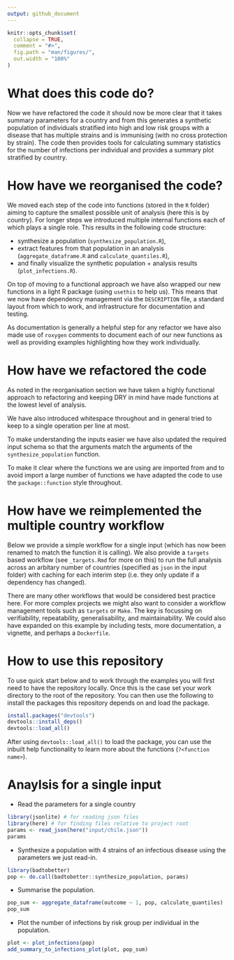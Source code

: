 ```yaml
---
output: github_document
---
```


<!-- README.md is generated from README.Rmd. Please edit that file -->

```r
knitr::opts_chunk$set(
  collapse = TRUE,
  comment = "#>",
  fig.path = "man/figures/",
  out.width = "100%"
)
```

# What does this code do?

Now we have refactored the code it should now be more clear that it takes summary parameters for a country and from this generates a synthetic population of individuals stratified into high and low risk groups with a disease that has multiple strains and is immunising (with no cross protection by strain). The code then provides tools for calculating summary statistics for the number of infections per individual and provides a summary plot stratified by country.

# How have we reorganised the code?

We moved each step of the code into functions (stored in the `R` folder) aiming to capture the smallest possible unit of analysis (here this is by country). For longer steps we introduced multiple internal functions each of which plays a single role. This results in the following code structure:

 - synthesize a population (`synthesize_population.R`),
 - extract features from that population in an analysis (`aggregate_dataframe.R` and `calculate_quantiles.R`),
 - and finally visualize the synthetic population + analysis results (`plot_infections.R`).

On top of moving to a functional approach we have also wrapped our new functions in a light R package (using `usethis` to help us). This means that we now have dependency management via the `DESCRIPTION` file, a standard layout from which to work, and infrastructure for documentation and testing. 

As documentation is generally a helpful step for any refactor we have also made use of `roxygen` comments to document each of our new functions as well as providing examples highlighting how they work individually.

# How have we refactored the code

As noted in the reorganisation section we have taken a highly functional approach to refactoring and keeping DRY in mind have made functions at the lowest level of analysis. 

We have also introduced whitespace throughout and in general tried to keep to a single operation per line at most.

To make understanding the inputs easier we have also updated the required input schema so that the arguments match the arguments of the `synthesize_population` function. 

To make it clear where the functions we are using are imported from and to avoid import a large number of functions we have adapted the code to use the `package::function` style throughout.

# How have we reimplemented the multiple country workflow

Below we provide a simple workflow for a single input (which has now been renamed to match the function it is calling). We also provide a `targets` based workflow (see `_targets.Rmd` for more on this) to run the full analysis across an arbitary number of countries (specified as `json` in the input folder) with caching for each interim step (i.e. they only update if a dependency has changed).

There are many other workflows that would be considered best practice here. For more complex projects we might also want to consider a workflow management tools such as `targets` or `Make`. The key is focussing on verifiability, repeatability, generalisability, and maintainability. We could also have expanded on this example by including tests, more documentation, a vignette, and perhaps a `Dockerfile`.

# How to use this repository

To use quick start below and to work through the examples you will first need to have the repository locally. Once this is the case set your work directory to the root of the repository. You can then use the following to install the packages this repository depends on and load the package.

```r
install.packages("devtools")
devtools::install_deps()
devtools::load_all()
```

After using `devtools::load_all()` to load the package, you can use the inbuilt help functionality to learn more about the functions (`?<function name>`).

# Anaylsis for a single input

- Read the parameters for a single country

```r
library(jsonlite) # for reading json files
library(here) # for finding files relative to project root
params <- read_json(here("input/chile.json"))
params
```

- Synthesize a population with 4 strains of an infectious disease using the parameters we just read-in.

```r
library(badtobetter)
pop <- do.call(badtobetter::synthesize_population, params)
```

- Summarise the population.

```r
pop_sum <- aggregate_dataframe(outcome ~ 1, pop, calculate_quantiles)
pop_sum
```

- Plot the number of infections by risk group per individual in the population.

```r
plot <- plot_infections(pop)
add_summary_to_infections_plot(plot, pop_sum)
```
